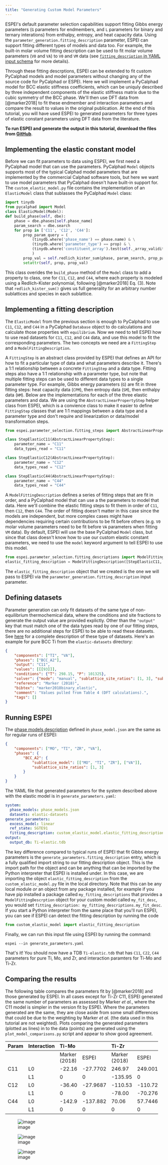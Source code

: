 ```yaml
---
title: "Generating Custom Model Parameters"
---
```


ESPEI\'s default parameter selection capabilities support fitting Gibbs
energy parameters (`G` parameters for endmembers, and `L` parameters for
binary and ternary interations) from enthalpy, entropy, and heat
capacity data. Using the `parameter_generation.fitting_description`
parameter, ESPEI can support fitting different types of models and data
too. For example, the built-in molar volume fitting description can be
used to fit molar volume parameters (`V0` and `VA`) to `V0` and `VM`
data (see
[`fitting_description` in YAML input schema](../reference/yaml_input_schema.qmd#fitting_description) for more details).

Through these fitting descrptions, ESPEI can be extended to fit custom
PyCalphad models and model parameters without changing any of the source
code for PyCalphad or ESPEI. Here we will implement a PyCalphad model
for BCC elastic stiffness coefficients, which can be uniquly described
by three independent components of the elastic stiffness matrix due to
the cubic symmetry of the BCC phase. We\'ll then use DFT data from
[@marker2018] to fit these endmember and
interaction parameters and compare the result to values in the original
publication. At the end of this tutorial, you will have used ESPEI to
generated parameters for three types of elastic constant parameters
using DFT data from the literature.

**To run ESPEI and generate the output in this tutorial, download the
files from [GitHub](https://github.com/bocklund/espei-elastic-parameter-generation)**.

## Implementing the elastic constant model

Before we can fit parameters to data using ESPEI, we first need a
PyCalphad model that can use the parameters. PyCalphad `Model` objects
supports most of the typical Calphad model parameters that are
implemented by the commercial Calphad software tools, but here we want
to use model parameters that PyCalphad doesn\'t have built-in support
for. The `custom_elastic_model.py` file contains the implementation of
an `ElasticModel` class that sublasses the PyCalphad `Model` class:

``` python
import tinydb
from pycalphad import Model
class ElasticModel(Model):
def build_phase(self, dbe):
    phase = dbe.phases[self.phase_name]
    param_search = dbe.search
    for prop in ['C11', 'C12', 'C44']:
        prop_param_query = (
            (tinydb.where('phase_name') == phase.name) & \
            (tinydb.where('parameter_type') == prop) & \
            (tinydb.where('constituent_array').test(self._array_validity))
            )
        prop_val = self.redlich_kister_sum(phase, param_search, prop_param_query).subs(dbe.symbols)
        setattr(self, prop, prop_val)
```

This class overides the `build_phase` method of the `Model` class to add
a property to class, one for `C11`, `C12`, and `C44`, where each
property is modeled using a Redlich-Kister polynomial, following
[@marker2018] Eq. (3). Note that
`redlich_kister_sum()` gives us full generality for an arbitrary number
sublattices and species in each sublattice.

## Implementing a fitting description

The `ElasticModel` from the previous section is enough to PyCalphad to
use `C11`, `C12`, and `C44` in a PyCalphad `Database` object to do
calculations and calculate those properties with `equilibrium`. Now we
need to tell ESPEI how to use read datasets for `C11`, `C12`, and `C44`
data, and use this model to fit the corresponding parameters. The two
concepts we need are a `FittingStep` and a `ModelFittingDescription`.

A `FittingStep` is an abstract class provided by ESPEI that defines an
API for how to fit a particular type of data and what parameters
describe it. There\'s a 1:1 relationship between a concrete
`FittingStep` and a data type. Fitting steps also have a 1:1
relationship with a parameter type, but note that multiple fitting steps
can be used to different data types to a single parameter type. For
example, Gibbs energy parameters (`G`) are fit in three fitting steps:
heat capacity data (`CPM`), then entropy data (`SM`), then enthalpy data
(`HM`). Below are the implementations for each of the three elastic
parameters and data. We are using the `AbstractLinearPropertyStep`
helper class from ESPEI, which is a convience class to make it easier to
define `FittingStep` classes that are 1:1 mappings between a data type
and a parameter type and don\'t require and linearization or data/model
transformation steps.

``` python
from espei.parameter_selection.fitting_steps import AbstractLinearPropertyStep

class StepElasticC11(AbstractLinearPropertyStep):
    parameter_name = "C11"
    data_types_read = "C11"

class StepElasticC12(AbstractLinearPropertyStep):
    parameter_name = "C12"
    data_types_read = "C12"

class StepElasticC44(AbstractLinearPropertyStep):
    parameter_name = "C44"
    data_types_read = "C44"
```

A `ModelFittingDescription` defines a series of fitting steps that are
fit in order, and a PyCalphad model that can use a the parameters to
model that data. Here we\'ll combine the elastic fitting steps to fit
them in order of `C11`, then `C12`, then `C44`. The order of fitting
doesn\'t matter in this case since the models are independent, but more
complex cases might have dependencies requiring certain contributions to
be fit before others (e.g. `V0` molar volume parameters need to be fit
before `VA` parameters when fitting `VM` data). By default, ESPEI will
use the base PyCalphad `Model` class, but since that class doesn\'t know
how to use our custom elastic constant parameters, we need to use the
`model` keyword argument to tell ESPEI to use this model.

``` python
from espei.parameter_selection.fitting_descriptions import ModelFittingDescription
elastic_fitting_description = ModelFittingDescription([StepElasticC11, StepElasticC12, StepElasticC44], model=ElasticModel)
```

The `elastic_fitting_description` object that we created is the one we
will pass to ESPEI via the `parameter_generation.fitting_description`
input parameter.

## Defining datasets

Parameter generation can only fit datasets of the same type of
non-equilibrium thermochemical data, where the conditions and site
fractions to generate the output value are provided explictly. Other
than the `"output"` key that must match one of the data types read by
one of our fitting steps, there are no additional steps for ESPEI to be
able to read these datasets. See
[here](../reference/dataset_schema.qmd#non_equilibrium_thermochemical_data) for
a complete description of these type of datasets. Here\'s an example for
pure BCC Ti from the `elastic-datasets` directory:

``` JSON
{
    "components": ["TI", "VA"],
    "phases": ["BCC_A2"],
    "output": "C11",
    "values": [[[93]]],
    "conditions": {"T": 298.15, "P": 101325},
    "solver": {"mode": "manual", "sublattice_site_ratios": [1, 3], "sublattice_configurations": [["TI", "VA"]], "sublattice_occupancies": [[1.0, 1.0]]},
    "reference": "Marker (2018)",
    "bibtex": "marker2018binary_elastic",
    "comment": "Values pulled from Table 4 (DFT calculations).",
    "tags": []
}
```

## Running ESPEI

The [phase models description](../reference/phase_models_schema.qmd) defined in
`phase_model.json` are the same as for regular runs of ESPEI:

``` JSON
{
    "components": ["MO", "TI", "ZR", "VA"],
    "phases": {
        "BCC_A2": {
            "sublattice_model": [["MO", "TI", "ZR"], ["VA"]],
            "sublattice_site_ratios": [1, 3]
        }
    }
}
```

The YAML file that generated parameters for the system described above
with the elastic model is in `generate_parameters.yaml`:

``` YAML
system:
  phase_models: phase_models.json
  datasets: elastic-datasets
generate_parameters:
  excess_model: linear
  ref_state: SGTE91
  fitting_description: custom_elastic_model.elastic_fitting_description
output:
  output_db: Ti-elastic.tdb
```

The key difference compared to typical runs of ESPEI that fit Gibbs
energy parameters is the `generate_parameters.fitting_description`
entry, which is a fully qualified import string to our fitting
description object. This is the import path for the object and can be
anything that can be imported by the Python interpreter that ESPEI is
installed under. In this case, we are importing the object
`elastic_fitting_description` from the `custom_elastic_model.py` file in
the local directory. Note that this can be any local module *or* an
object from any package installed, for example if you have pip installed
a package called `my_fitting_descriptions` that provides a
`ModelFittingDescrption` object for your custom model called
`my_fit_desc`, you would set
`fitting_description: my_fitting_descriptions.my_fit_desc`. If you start
a Python interpreter from the same place that you\'ll run ESPEI, you can
see if ESPEI can detect the fitting description by running the code

``` python
from custom_elastic_model import elastic_fitting_description
```

Finally, we can run this input file using ESPEI by running the command:

``` shell
espei --in generate_parameters.yaml
```

That\'s it! You should now have a TDB `Ti-elastic.tdb` that has `C11`,
`C22`, `C44` parameters for pure Ti, Mo, and Zr, and interaction
paramters for Ti-Mo and Ti-Zr.

## Comparing the results

The following table compares the parameters fit by
[@marker2018] and those generated by ESPEI.
In all cases except for Ti-Zr C11, ESPEI generated the same number of
parameters as assessed by Marker *et al.*, where the C11 model is
simpler in the version fit by ESPEI. Where the parameters generated are
the same, they are close aside from some small differences that could be
due to the weighting by Marker *et al.* (the data used in this tutorial
are not weighted). Plots comparing the generated parameters (plotted as
lines) in to the data (points) are generated using the
`plot_model_comparisons.py` script and appear to show good agreement.

  -------------------------------------------------------------------------
  Param   Interaction   Ti-Mo                     Ti-Zr
  ------- ------------- -------------- ---------- -------------- ----------
                        Marker (2018)  ESPEI      Marker (2018)  ESPEI

  C11     L0            -22.16         -27.7702   246.97         249.001

          L1            0              0          -135.95        0

  C12     L0            -36.40         -27.9687   -110.53        -110.725

          L1            0              0          -78.00         -70.2764

  C44     L0            -142.9         -137.882   70.06          57.7446

          L1            0              0          0              0
  -------------------------------------------------------------------------

![image](https://raw.github.com/bocklund/espei-elastic-parameter-generation/main/figures/C11.png)

![image](https://raw.github.com/bocklund/espei-elastic-parameter-generation/main/figures/C12.png)

![image](https://raw.github.com/bocklund/espei-elastic-parameter-generation/main/figures/C44.png)
